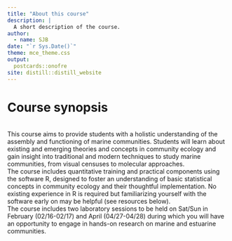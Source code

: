 ```yaml
---
title: "About this course"
description: |
  A short description of the course.
author:
  - name: SJB
date: "`r Sys.Date()`"
theme: mce_theme.css
output:
  postcards::onofre
site: distill::distill_website
---
```


# Course synopsis
<br>
This course aims to provide students with a holistic understanding of the assembly and functioning of marine communities. Students will learn about existing and emerging theories and concepts in community ecology and gain insight into traditional and modern techniques to study marine communities, from visual censuses to molecular approaches.
<br>
The course includes quantitative training and practical components using the software R, designed to foster an understanding of basic statistical concepts in community ecology and their thoughtful implementation. No existing experience in R is required but familiarizing yourself with the software early on may be helpful (see resources below). 
<br>
The course includes two laboratory sessions to be held on Sat/Sun in February (02/16-02/17) and April (04/27-04/28) during which you will have an opportunity to engage in hands-on research on marine and estuarine communities. 






